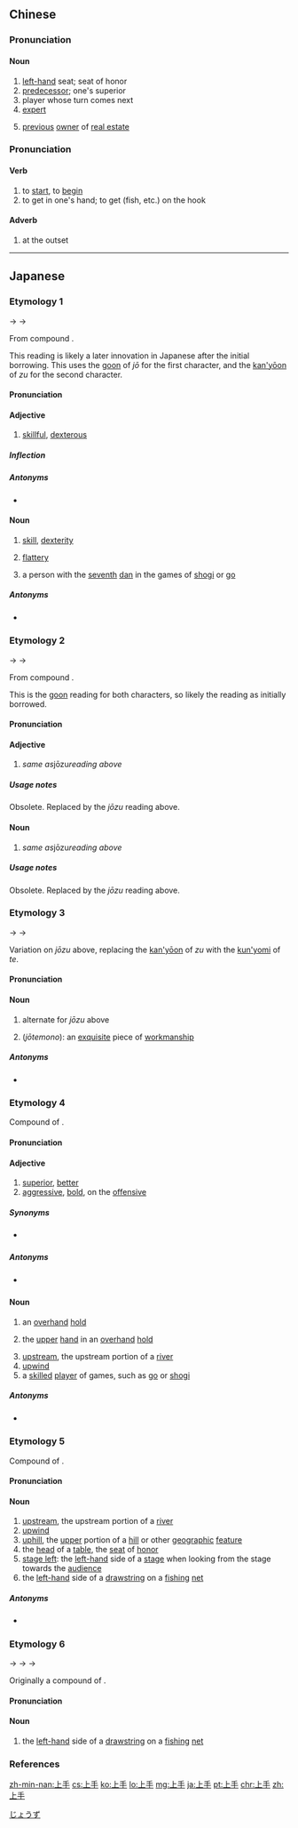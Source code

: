 ==Chinese==
{{zh-forms}}

===Pronunciation===
{{zh-pron
|m=shàngshǒu
|c=soeng6 sau2
|h=pfs=song-sú
|mn=xm,qz,tw:siōng-chhiú/zz:siāng-chhiú
|cat=n
}}

====Noun====
{{zh-noun}}

# [[left-hand]] seat; seat of honor
# [[predecessor]]; one's superior
# player whose turn comes next
# [[expert]]
# {{lb|zh|Cantonese}} [[previous]] [[owner]] of [[real estate]]

===Pronunciation===
{{zh-pron
|m=shàngshǒu
|c=soeng5 sau2
|mn=xm,tw:chiūⁿ-chhiú/zz:chiōⁿ-chhiú/qz:chiǔⁿ-chhiú
|cat=v,adv
}}

====Verb====
{{zh-verb}}

# to [[start]], to [[begin]]
# to get in one's hand; to get (fish, etc.) on the hook

====Adverb====
{{zh-adv}}

# {{lb|zh|colloquial}} at the outset

----

==Japanese==

===Etymology 1===
{{ja-kanjitab|yomi=o|じょう|ず}}
{{IPAchar|/d͡ʑauzu/}} → {{IPAchar|/d͡ʑɔːzu/}} → {{IPAchar|/d͡ʑoːzu/}}

From {{etyl|ltc|ja|sort=じょうず}} compound {{m|zh|上手|tr=dzyang<sup>H</sup> syuw<sup>X</sup>|lit=top hand||to have the upper hand → to gain mastery, to master something}}.

This reading is likely a later innovation in Japanese after the initial borrowing. This uses the [[呉音#Japanese|goon]] of ''jō'' for the first character, and the [[慣用音#Japanese|kan'yōon]] of ''zu'' for the second character.

====Pronunciation====
{{ja-pron|yomi=o|じょうず|acc=3|acc_ref=DJR}}

====Adjective====
{{ja-adj|infl=な|じょうず|hhira=じやうず}}

# [[skillful]], [[dexterous]]

=====Inflection=====
{{ja-na|じょうず}}

=====Antonyms=====
* {{ja-r|下手|へた}}

====Noun====
{{ja-noun|じょうず|hhira=じやうず}}

# {{lb|ja|sort=じょうず|rare}} [[skill]], [[dexterity]]
# [[flattery]] {{qualifier|from being told how skillful one is, even if one isn't}}
#: {{ja-usex|いつもお'''上手'''をいわれて自惚れた。|^いつも お'''じょうず''' を いわれて うぬぼれた。|He was always told '''flattering things''' and got full of himself.}}
# a person with the [[seventh]] [[dan]] in the games of [[shogi]] or [[go]]

=====Antonyms=====
* {{sense|skill, dexterity}} {{ja-r|下手|へた}}

===Etymology 2===
{{ja-kanjitab|yomi=o|じょう|しゅ}}
{{IPAchar|/d͡ʑauɕu/}} → {{IPAchar|/d͡ʑɔːɕu/}} → {{IPAchar|/d͡ʑoːɕu/}}

From {{etyl|ltc|ja|sort=じょうず}} compound {{m|zh|上手|tr=dzyang<sup>H</sup> syuw<sup>X</sup>|lit=top hand||to have the upper hand → to gain mastery, to master something}}.

This is the [[呉音#Japanese|goon]] reading for both characters, so likely the reading as initially borrowed.

====Pronunciation====
{{ja-pron|yomi=o|じょうしゅ|acc=3}}

====Adjective====
{{ja-adj|infl=な|じょうしゅ|hhira=じやうしゆ}}

# {{lb|ja|sort=じょうしゅ|obsolete}} ''same as ''jōzu'' reading above''

=====Usage notes=====
Obsolete. Replaced by the ''jōzu'' reading above.

====Noun====
{{ja-noun|じょうしゅ|hhira=じやうしゆ}}

# {{lb|ja|sort=じょうしゅ|obsolete}} ''same as ''jōzu'' reading above''

=====Usage notes=====
Obsolete. Replaced by the ''jōzu'' reading above.

===Etymology 3===
{{ja-kanjitab|yomi=j|じょう|て}}
{{IPAchar|/d͡ʑaute/}} → {{IPAchar|/d͡ʑɔːte/}} → {{IPAchar|/d͡ʑoːte/}}

Variation on ''jōzu'' above, replacing the [[慣用音#Japanese|kan'yōon]] of ''zu'' with the [[訓読み#Japanese|kun'yomi]] of ''te''.

====Pronunciation====
{{ja-pron|yomi=j|じょうて|acc=3|acc_ref=DJR}}

====Noun====
{{ja-noun|じょうて|hhira=じやうて}}

# {{lb|ja|sort=じょうて|rare}} alternate for ''jōzu'' above
# {{abbreviation of|lang=ja|sort=じょうて|上手物|nodot=1}} (''jōtemono''): an [[exquisite]] piece of [[workmanship]]

=====Antonyms=====
* {{sense|crude piece of workmanship}} {{ja-r|下手物|げてもの}}

===Etymology 4===
{{ja-kanjitab|yomi=k|うわ|て}}
Compound of {{compound|lang=ja|sort=うわて|上|tr1=uwa|t1=up, upper|手|tr2=te|t2=hand}}.

====Pronunciation====
{{ja-pron|yomi=k|うわて|acc=0|acc_ref=DJR}}

====Adjective====
{{ja-adj|infl=na|うわて}}

# [[superior]], [[better]]
# [[aggressive]], [[bold]], on the [[offensive]]

=====Synonyms=====
* {{sense|aggressive, bold, on the offensive}} {{ja-r|高飛車|たかびしゃ}}

=====Antonyms=====
* {{sense|unaggressive, modest, on the defensive}} {{ja-r|下手|したて}}

====Noun====
{{ja-noun|うわて}}

# {{lb|ja|sort=うわて|sumo}} an [[overhand]] [[hold]]
# {{lb|ja|sort=うわて|sumo}} the [[upper]] [[hand]] in an [[overhand]] [[hold]]
# [[upstream]], the upstream portion of a [[river]]
# [[upwind]]
# a [[skilled]] [[player]] of games, such as [[go]] or [[shogi]]

=====Antonyms=====
* {{sense|downstream, downwind, stage right}} {{ja-r|下手|しもて}}

===Etymology 5===
{{ja-kanjitab|yomi=k|かみ|て}}
Compound of {{compound|lang=ja|sort=かみて|上|tr1=kami|t1=up, upper|手|tr2=te|t2=hand}}.

====Pronunciation====
{{ja-pron|yomi=k|かみて|acc=0|acc_ref=DJR|acc2=3|acc2_ref=DJR}}

====Noun====
{{ja-noun|かみて}}

# [[upstream]], the upstream portion of a [[river]]
# [[upwind]]
# [[uphill]], the [[upper]] portion of a [[hill]] or other [[geographic]] [[feature]]
# the [[head]] of a [[table]], the [[seat]] of [[honor]]
# [[stage left]]: the [[left-hand]] side of a [[stage]] when looking from the stage towards the [[audience]]
# the [[left-hand]] side of a [[drawstring]] on a [[fishing]] [[net]]

=====Antonyms=====
* {{sense|downstream, downwind, stage right}} {{ja-r|下手|しもて}}

===Etymology 6===
{{ja-kanjitab|yomi=irr}}
{{IPAchar|/kamute/}} → {{IPAchar|/kaute/}} → {{IPAchar|/kɔːte/}} → {{IPAchar|/koːte/}}

Originally a compound of {{compound|lang=ja|sort=こうて|上|tr1=kamu|t1=up, upper|手|tr2=te|t2=hand}}.

====Pronunciation====
{{ja-pron|yomi=irr|こうて}}

====Noun====
{{ja-noun|こうて|hhira=かうて}}

# {{lb|ja|sort=こうて|rare}} the [[left-hand]] side of a [[drawstring]] on a [[fishing]] [[net]]

===References===
<references/>

[[Category:Japanese basic words|じょうず]]

[[zh-min-nan:上手]]
[[cs:上手]]
[[ko:上手]]
[[lo:上手]]
[[mg:上手]]
[[ja:上手]]
[[pt:上手]]
[[chr:上手]]
[[zh:上手]]